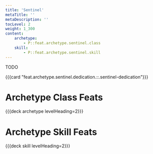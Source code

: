 ```yaml
---
title: 'Sentinel'
metaTitle: ''
metaDescription: ''
tocLevel: 2
weight: 1_300
content:
    archetype:
        - P::feat.archetype.sentinel.class
    skill:
        - P::feat.archetype.sentinel.skill
---
```


TODO

{{{card "feat.archetype.sentinel.dedication.::.sentinel-dedication"}}}

# Archetype Class Feats

{{{deck archetype levelHeading=2}}}

# Archetype Skill Feats

{{{deck skill levelHeading=2}}}